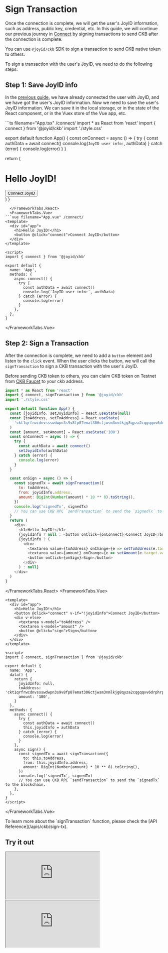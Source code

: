 # Sign Transaction

Once the connection is complete, we will get the user's JoyID information, such as address, public key, credential, etc. In this guide, we will continue our previous journey in [Connect](/guide/ckb/connect) by signing transactions to send CKB after the connection is complete.

You can use `@joyid/ckb` SDK to sign a transaction to send CKB native token to others.

To sign a transaction with the user's JoyID, we need to do the following steps:

## Step 1: Save JoyID info

In the [previous guide](/guide/ckb/connect), we have already connected the user with JoyID, and we have got the user's JoyID information. Now we need to save the user's JoyID information. We can save it in the local storage, or in the state of the React component, or in the Vuex store of the Vue app, etc.


<FrameworkTabs>
  <FrameworkTabs.React>
```ts filename="App.tsx" /connect/
import * as React from 'react'
import { connect } from '@joyid/ckb'
import './style.css'

export default function App() {
  const onConnect = async () => {
    try {
      const authData = await connect()
      console.log(`JoyID user info:`, authData)
    } catch (error) {
      console.log(error)
    }
  }

  return (
    <div>
      <h1>Hello JoyID!</h1>
      <button onClick={onConnect}>Connect JoyID</button>
    </div>
  )
}
```
  </FrameworkTabs.React>
  <FrameworkTabs.Vue>
```vue filename="App.vue" /connect/
<template>
  <div id="app">
    <h1>Hello JoyID!</h1>
    <button @click="connect">Connect JoyID</button>
  </div>
</template>

<script>
import { connect } from '@joyid/ckb'

export default {
  name: 'App',
  methods: {
    async connect() {
      try {
        const authData = await connect()
        console.log(`JoyID user info:`, authData)
      } catch (error) {
        console.log(error)
      }
    },
  },
}
```

  </FrameworkTabs.Vue>
</FrameworkTabs>


## Step 2: Sign a Transaction

After the connection is complete, we need to add a `button` element and listen to the `click` event. When the user clicks the button, we will call the `signTransaction` to sign a CKB transaction with the user's JoyID.

Before sending CKB token to others, you can claim CKB token on Testnet from [CKB Faucet](https://faucet.nervos.org/) to your ckb address.

<FrameworkTabs>
  <FrameworkTabs.React>

```js filename="App.tsx" /signTransaction/
import * as React from 'react'
import { connect, signTransaction } from '@joyid/ckb'
import './style.css'

export default function App() {
  const [joyidInfo, setJoyidInfo] = React.useState(null)
  const [toAddress, setToAddress] = React.useState(
    'ckt1qrfrwcdnvssswdwpn3s9v8fp87emat306ctjwsm3nmlkjg8qyza2cqgqqxv6drphrp47xalweq9pvr6ll3mvkj225quegpcw',
  )
  const [amount, setAmount] = React.useState('100')
  const onConnect = async () => {
    try {
      const authData = await connect()
      setJoyidInfo(authData)
    } catch (error) {
      console.log(error)
    }
  }

  const onSign = async () => {
    const signedTx = await signTransaction({
      to: toAddress,
      from: joyidInfo.address,
      amount: BigInt(Number(amount) * 10 ** 8).toString(),
    })
    console.log('signedTx', signedTx)
    // You can use CKB RPC `sendTransaction` to send the `signedTx` to the blockchain.
  }
  return (
    <div>
      <h1>Hello JoyID!</h1>
      {joyidInfo ? null : <button onClick={onConnect}>Connect JoyID</button>}
      {joyidInfo ? (
        <div>
          <textarea value={toAddress} onChange={e => setToAddress(e.target.value)} />
          <textarea value={amount} onChange={e => setAmount(e.target.value)} />
          <button onClick={onSign}>Sign</button>
        </div>
      ) : null}
    </div>
  )
}
```
  </FrameworkTabs.React>
  <FrameworkTabs.Vue>

```vue filename="App.vue" /signTransaction/
<template>
  <div id="app">
    <h1>Hello JoyID!</h1>
    <button @click="connect" v-if="!joyidInfo">Connect JoyID</button>
    <div v-else>
      <textarea v-model="toAddress" />
      <textarea v-model="amount" />
      <button @click="sign">Sign</button>
    </div>
  </div>
</template>

<script>
import { connect, signTransaction } from '@joyid/ckb'

export default {
  name: 'App',
  data() {
    return {
      joyidInfo: null,
      toAddress: 'ckt1qrfrwcdnvssswdwpn3s9v8fp87emat306ctjwsm3nmlkjg8qyza2cqgqqxv6drphrp47xalweq9pvr6ll3mvkj225quegpcw',
      amount: '100',
    }
  },
  methods: {
    async connect() {
      try {
        const authData = await connect()
        this.joyidInfo = authData
      } catch (error) {
        console.log(error)
      }
    },
    async sign() {
      const signedTx = await signTransaction({
        to: this.toAddress,
        from: this.joyidInfo.address,
        amount: BigInt(Number(amount) * 10 ** 8).toString(),
      })
      console.log('signedTx', signedTx)
      // You can use CKB RPC `sendTransaction` to send the `signedTx` to the blockchain.
    },
  },
}
</script>
```
  </FrameworkTabs.Vue>
</FrameworkTabs>



<Callout emoji="💡">
To learn more about the `signTransaction` function, please check the [API Reference](/apis/ckb/sign-tx).
</Callout>


## Try it out

<FrameworkTabs>
  <FrameworkTabs.React>
    <iframe  className="sandbox" src="https://stackblitz.com/edit/react-joyid-ckb-sign-tx?embed=1&file=App.tsx&view=preview" ></iframe>
  </FrameworkTabs.React>
  <FrameworkTabs.Vue>
    <iframe  className="sandbox" src="https://stackblitz.com/edit/vue-joyid-ckb-sign-tx?embed=1&file=App.vue&view=preview" ></iframe>
  </FrameworkTabs.Vue>
</FrameworkTabs>
